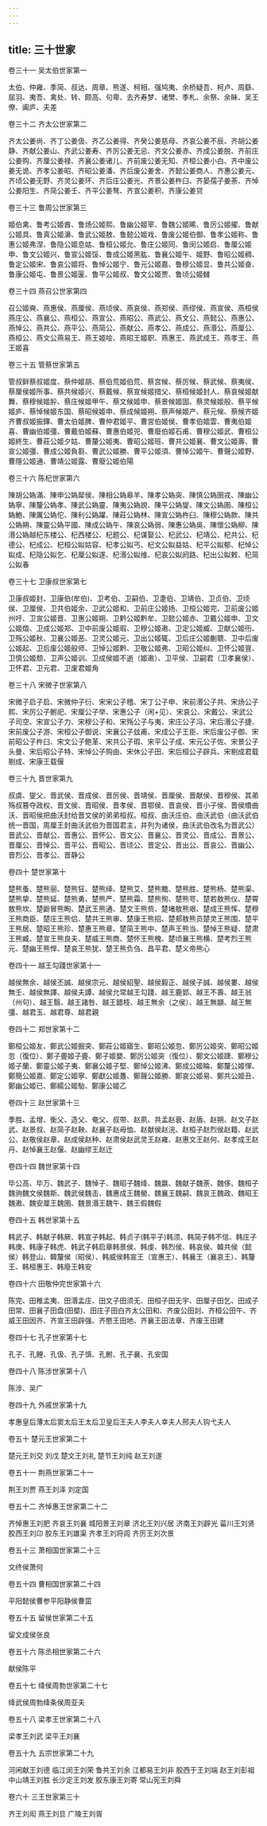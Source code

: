 ```yaml
---
---
---
```

title: 三十世家
---

卷三十一	吴太伯世家第一

太伯、仲雍、季简、叔达、周章、熊遂、柯相、强鸠夷、余桥疑吾、柯卢、周繇、屈羽、夷吾、禽处、转、颇高、句卑、去齐寿梦、诸樊、季札、余祭、余眛、吴王僚、阖庐、夫差

卷三十二	齐太公世家第二

齐太公姜尚、齐丁公姜伋、齐乙公姜得、齐癸公姜慈母、齐哀公姜不辰、齐胡公姜静、齐献公姜山、齐武公姜寿、齐厉公姜无忌、齐文公姜赤、齐成公姜脱、齐前庄公姜购、齐厘公姜禄、齐襄公姜诸儿、齐前废公姜无知、齐桓公姜小白、齐中废公姜无诡、齐孝公姜昭、齐昭公姜潘、齐后废公姜舍、齐懿公姜商人、齐惠公姜元、齐顷公姜无野、齐灵公姜环、齐后庄公姜光、齐景公姜杵臼、齐晏孺子姜荼、齐悼公姜阳生、齐简公姜壬、齐平公姜骜、齐宣公姜积、齐康公姜贷

卷三十三	鲁周公世家第三

姬伯禽、鲁考公姬酋、鲁炀公姬熙、鲁幽公姬宰、鲁魏公姬晞、鲁厉公姬擢、鲁献公姬具、鲁真公姬濞、鲁武公姬敖、鲁懿公姬戏、鲁废公姬伯御、鲁孝公姬称、鲁惠公姬弗涅、鲁隐公姬息姑、鲁桓公姬允、鲁庄公姬同、鲁闵公姬启、鲁厘公姬申、鲁文公姬兴、鲁宣公姬馁、鲁成公姬黑肱、鲁襄公姬午、姬野、鲁昭公姬稠、鲁定公姬宋、鲁哀公姬将、鲁悼公姬宁、鲁元公姬嘉、鲁穆公姬显、鲁共公姬奋、鲁康公姬屯、鲁景公姬匽、鲁平公姬叔、鲁文公姬贾、鲁顷公姬雠

卷三十四	燕召公世家第四

召公姬奭、燕惠侯、燕厘侯、燕顷侯、燕哀侯、燕郑侯、燕缪侯、燕宣侯、燕桓侯燕庄公、燕襄公、燕桓公、燕宣公、燕昭公、燕武公、燕文公、燕懿公、燕惠公、燕悼公、燕共公、燕平公、燕简公、燕献公、燕孝公、燕成公、燕湣公、燕厘公、燕桓公、燕文公燕易王、燕王姬哙、燕昭王姬职、燕惠王、燕武成王、燕孝王、燕王姬喜

卷三十五	管蔡世家第五

管叔鲜蔡叔姬度、蔡仲姬胡、蔡伯荒姬伯荒、蔡宫候、蔡厉候、蔡武候、蔡夷侯、蔡厘侯姬所事、蔡共候姬兴、蔡戴候、蔡宣候姬措父、蔡桓候姬封人、蔡哀候姬献舞、蔡穆候姬肸、蔡庄候姬甲午、蔡文候姬申、蔡景候姬固、蔡灵候姬般、蔡平候姬庐、蔡悼候姬东国、蔡昭候姬申、蔡成候姬朔、蔡声候姬产、蔡元候、蔡候齐姬齐曹叔姬振鐸、曹太伯姬脾、曹仲君姬平、曹宮伯姬侯、曹孝伯姬雲、曹夷伯姬喜、曹幽伯姬彊、曹戴伯姬蘇、曹惠伯姬兕、曹廢伯姬石甫、曹穆公姬武、曹桓公姬終生、曹莊公姬夕姑、曹釐公姬夷、曹昭公姬班、曹共公姬襄、曹文公姬壽、曹宣公姬彊、曹成公姬負芻、曹武公姬勝、曹平公姬須、曹悼公姬午、曹聲公姬野、曹隱公姬通、曹靖公姬露、曹廢公姬伯陽

卷三十六	陈杞世家第六

陳胡公媯滿、陳申公媯犀侯、陳相公媯皋羊、陳孝公媯突、陳慎公媯圉戎、陳幽公媯寧、陳釐公媯孝、陳武公媯靈、陳夷公媯說、陳平公媯燮、陳文公媯圉、陳桓公媯鮑、陳厲公媯佗、陳利公媯躍、陳莊公媯林、陳宣公媯杵臼、陳穆公媯款、陳共公媯朔、陳靈公媯平國、陳成公媯午、陳哀公媯弱、陳惠公媯吳、陳懷公媯柳、陳湣公媯越杞东楼公、杞西楼公、杞题公、杞谋娶公、杞武公、杞靖公、杞共公、杞德公、杞成公、杞桓公姒姑容、杞孝公姒丐、杞文公姒益姑、杞平公姒郁、杞悼公姒成、杞隐公姒乞、杞厘公姒遂、杞湣公姒维、杞哀公姒阏路、杞出公姒敕、杞简公姒春

卷三十七	卫康叔世家第七

卫康叔姬封、卫康伯(牟伯)、卫考伯、卫嗣伯、卫疌伯、卫靖伯、卫贞伯、卫顷侯、卫厘侯、卫共伯姬余、卫武公姬和、卫前庄公姬扬、卫桓公姬完、卫前废公姬州吁、卫宣公姬晋、卫惠公姬朔、卫黔公姬黔牟、卫懿公姬赤、卫戴公姬申、卫文公姬燬、卫成公姬郑、卫中前废公姬瑕、卫穆公姬遫、卫定公姬臧、卫献公姬衎、卫殇公姬秋、卫襄公姬恶、卫灵公姬元、卫出公姬辄、卫后庄公姬蒯聩、卫中后废公姬起、卫后废公姬般师、卫悼公姬黔、卫敬公姬弗、卫昭公姬纠、卫怀公姬亶、卫慎公姬颓、卫声公姬训、卫成侯姬不逝（姬遫）、卫平侯、卫嗣君（卫孝襄侯）、卫怀君、卫元君、卫废君姬角

卷三十八	宋微子世家第八

宋微子启子启、宋微仲子衍、宋宋公子稽、宋丁公子申、宋前湣公子共、宋炀公子熙、宋厉公子鲋祀、宋厘公子举、宋惠公子（闲+见）、宋哀公、宋戴公、宋武公子司空、宋宣公子力、宋穆公子和、宋殇公子与夷、宋庄公子冯、宋后湣公子捷、宋前废公子游、宋桓公子御说、宋襄公子玆甫、宋成公子王臣、宋后废公子御、宋前昭公子杵臼、宋文公子鲍革、宋共公子瑕、宋平公子成、宋元公子佐、宋景公子头曼、宋后昭公子特、宋悼公子购由、宋休公子田、宋后桓公子辟兵、宋剔成君载剔成、宋康王载偃

卷三十九	晋世家第九

叔虞、燮父、晋武侯、晋成侯、晋厉侯、晋靖侯、晋厘侯、晋献侯、晋穆侯、其弟殇叔篡夺政权、晋文侯、晋昭侯、晋孝侯、晋鄂侯、晋哀侯、晋小子侯、晋侯缗曲沃、晋昭侯把曲沃封给晋文侯的弟弟桓叔。桓叔、曲沃庄伯、曲沃武伯（曲沃武伯统一晋国，周厘王封曲沃武伯为晋国君主，并列为诸侯，曲沃武伯改名为晋武公）晋武公、晋献公、晋惠公、晋怀公、晋文公、晋襄公、晋灵公、晋成公、晋景公、晋厘公、晋悼公、晋平公、晋昭公、晋顷公、晋定公、晋出公、晋哀公、晋幽公、晋烈公、晋孝公、晋静公

卷四十	楚世家第十

楚熊蚤、楚熊丽、楚熊狂、楚熊绎、楚熊艾、楚熊黵、楚熊胜、楚熊杨、楚熊渠、楚熊挚、楚熊延、楚熊勇、楚熊严、楚熊霜、楚熊徇、楚熊咢、楚若敖熊仪、楚霄敖熊坎、楚鼢冒熊眴、楚武王熊通、楚文王熊赀、楚堵敖熊艰、楚成王熊恽、楚穆王熊商臣、楚庄王熊侣、楚共王熊审、楚康王熊招、楚郏敖熊员楚灵王熊围、楚平王熊居、楚昭王熊珍、楚惠王熊章、楚简王熊中、楚声王熊当、楚悼王熊疑、楚肃王熊臧、楚宣王熊良夫、楚威王熊商、楚怀王熊槐、楚顷襄王熊横、楚考烈王熊元、楚幽王熊悍、楚哀王熊犹、楚王熊负刍、昌平君、楚义帝熊心

卷四十一	越王勾踐世家第十一

越侯無余、越侯丕誠、越侯宗元、越侯紹聖、越侯毅正、越侯子誠、越侯婁、越侯無壬、越侯無譯、越侯夫譚、越侯允常越王勾踐、越王鹿郢、越王不壽、越王翁（州句）、越王翳、越王諸咎、越王錯枝、越王無余（之侯）、越王無顓、越王無彊、越君玉、越君尊、越君親

卷四十二	郑世家第十二

鄭桓公姬友、鄭武公姬掘突、鄭莊公姬寤生、鄭昭公姬忽、鄭厉公姬突、鄭昭公姬忽（復位）、鄭子亹姬子亹、鄭子姬嬰、鄭厉公姬突（復位）、鄭文公姬踕、鄭穆公姬子蘭、鄭靈公姬子夷、鄭襄公姬子堅、鄭悼公姬沸、鄭成公姬睔、鄭釐公姬惲、鄭簡公姬嘉、鄭定公姬寧、鄭獻公姬躉、鄭聲公姬勝、鄭哀公姬易、鄭共公姬丑、鄭幽公姬已、鄭繻公姬駘、鄭康公姬乙

卷四十三	赵世家第十三

季胜、孟增、衡父、造父、奄父、叔带、赵夙、共孟赵衰、赵盾、赵朔、赵文子赵武、赵景叔、赵简子赵鞅、赵襄子赵毋恤、赵献侯赵浣、赵桓子赵烈侯赵籍、赵武公、赵敬侯赵章、赵成侯赵种、赵肃侯赵武灵王赵雍、赵惠文王赵何、赵孝成王赵丹、赵悼襄王赵偃、赵幽缪王赵迁

卷四十四	魏世家第十四

毕公高、毕万、魏武子、魏悼子、魏昭子魏绛、魏嬴、魏献子魏荼、魏侈、魏桓子魏驹魏文侯魏斯、魏武侯魏击、魏惠成王魏罃、魏襄王魏嗣、魏哀王魏政、魏昭王魏遫、魏安厘王魏圉、魏景湣王魏午、魏王假魏假

卷四十五	韩世家第十五

韩武子、韩献子韩厥、韩宣子韩起、韩贞子(韩平子)韩须、韩简子韩不信、韩庄子韩庚、韩康子韩虎、韩武子韩启章韩景侯、韩虔、韩烈侯、韩哀侯、韓共侯（懿侯）韩登山、韓釐侯（昭侯）、韩威侯韩宣王（宣惠王）、韩襄王（襄哀王）、韩釐王、韩桓惠王、韩廢王韩安

卷四十六	田敬仲完世家第十六

陈完、田稚孟夷、田湣孟庄、田文子田须无、田桓子田无宇、田厘子田乞、田成子田常、田襄子田盘(田塈)、田庄子田白齐太公田和、齐废公田剡、齐桓公田午、齐威王田因齐、齐宣王田辟强、齐愍王田地、齐襄王田法章、齐废王田建

卷四十七	孔子世家第十七

孔子、孔鲤、孔伋、孔子慎、孔鲋、孔子襄、孔安国

卷四十八	陈涉世家第十八

陈涉、吴广

卷四十九	外戚世家第十九

孝惠皇后薄太后窦太后王太后卫皇后王夫人李夫人幸夫人邢夫人钩弋夫人

卷五十	楚元王世家第二十

楚元王刘交 刘戊 楚文王刘礼 楚节王刘纯 赵王刘遂

卷五十一	荆燕世家第二十一

荆王刘贾 燕王刘泽 刘定国

卷五十二	齐悼惠王世家第二十二

齐悼惠王刘肥 齐哀王刘襄 城阳景王刘章 济北王刘兴居 济南王刘辟光 菑川王刘贤 胶西王刘卬 胶东王刘雄渠 齐孝王刘将闾 齐厉王刘次景

卷五十三	萧相国世家第二十三

文终侯萧何

卷五十四	曹相国世家第二十四

平阳懿侯曹参平阳静侯曹窋

卷五十五	留侯世家第二十五

留文成侯张良

卷五十六	陈丞相世家第二十六

献侯陈平

卷五十七	绛侯周勃世家第二十七

绛武侯周勃绛条侯周亚夫

卷五十八	梁孝王世家第二十八

梁孝王刘武 梁平王刘襄

卷五十九	五宗世家第二十九

河闲献王刘德 临江闵王刘荣 鲁共王刘余 江都易王刘非 胶西于王刘端 赵王刘彭祖 中山靖王刘胜 长沙定王刘发 胶东康王刘寄 常山宪王刘舜

卷六十	三王世家第三十

齐王刘闳 燕王刘旦 广陵王刘胥

